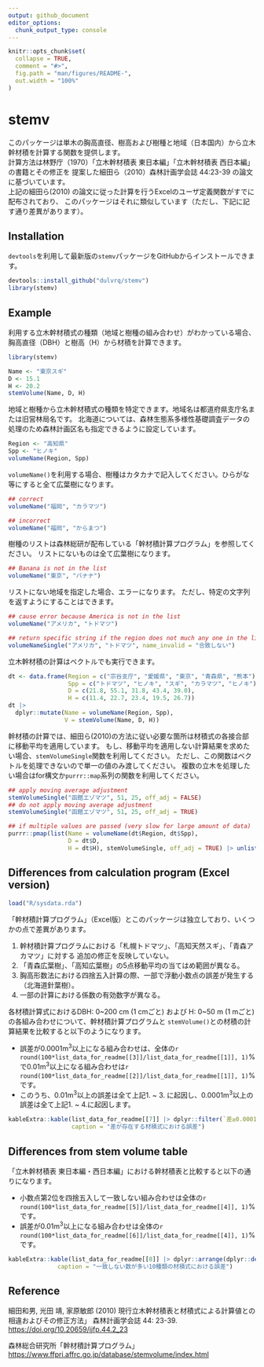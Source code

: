 ```yaml
---
output: github_document
editor_options: 
  chunk_output_type: console
---
```


<!-- README.md is generated from README.Rmd. Please edit that file -->

```r
knitr::opts_chunk$set(
  collapse = TRUE,
  comment = "#>",
  fig.path = "man/figures/README-",
  out.width = "100%"
)
```

# stemv

<!-- badges: start -->
<!-- badges: end -->

このパッケージは単木の胸高直径、樹高および樹種と地域（日本国内）から立木幹材積を計算する関数を提供します。  
計算方法は林野庁（1970）「立木幹材積表 東日本編」「立木幹材積表 西日本編」の書籍とその修正を
提案した細田ら（2010）森林計画学会誌 44:23-39 の論文に基づいています。  
上記の細田ら(2010) の論文に従った計算を行うExcelのユーザ定義関数がすでに配布されており、
このパッケージはそれに類似しています（ただし、下記に記す通り差異があります）。


## Installation

`devtools`を利用して最新版の`stemv`パッケージをGitHubからインストールできます。

```r
devtools::install_github("dulvrq/stemv")
library(stemv)
```

## Example

利用する立木幹材積式の種類（地域と樹種の組み合わせ）がわかっている場合、胸高直径（DBH）と樹高（H）から材積を計算できます。

```r
library(stemv)

Name <- "東京スギ"
D <- 15.1
H <- 20.2
stemVolume(Name, D, H)
```

地域と樹種から立木幹材積式の種類を特定できます。地域名は都道府県支庁名または旧営林局名です。
北海道については、森林生態系多様性基礎調査データの処理のため森林計画区名も指定できるように設定しています。

```r
Region <- "高知県"
Spp <- "ヒノキ"
volumeName(Region, Spp)
```

`volumeName()`を利用する場合、樹種はカタカナで記入してください。ひらがな等にすると全て広葉樹になります。

```r
## correct
volumeName("福岡", "カラマツ")

## incorrect
volumeName("福岡", "からまつ")
```

樹種のリストは森林総研が配布している「幹材積計算プログラム」を参照してください。
リストにないものは全て広葉樹になります。

```r
## Banana is not in the list
volumeName("東京", "バナナ")
```

リストにない地域を指定した場合、エラーになります。
ただし、特定の文字列を返すようにすることはできます。

```r
## cause error because America is not in the list
volumeName("アメリカ", "トドマツ")
```
```r
## return specific string if the region does not much any one in the list
volumeNameSingle("アメリカ", "トドマツ", name_invalid = "合致しない")
```

立木幹材積の計算はベクトルでも実行できます。

```r
dt <- data.frame(Region = c("宗谷支庁", "愛媛県", "東京", "青森県", "熊本"),
                 Spp = c("トドマツ", "ヒノキ", "スギ", "カラマツ", "ヒノキ"),
                 D = c(21.8, 55.1, 31.8, 43.4, 39.0),
                 H = c(11.4, 22.7, 23.4, 19.5, 26.7))
dt |> 
  dplyr::mutate(Name = volumeName(Region, Spp),
                V = stemVolume(Name, D, H))
```

幹材積の計算では、細田ら(2010)の方法に従い必要な箇所は材積式の各接合部に移動平均を適用しています。
もし、移動平均を適用しない計算結果を求めたい場合、`stemVolumeSingle`関数を利用してください。
ただし、この関数はベクトルを処理できないので単一の値のみ渡してください。
複数の立木を処理したい場合はfor構文か`purrr::map`系列の関数を利用してください。

```r
## apply moving average adjustment
stemVolumeSingle("函館エゾマツ", 51, 25, off_adj = FALSE)
## do not apply moving average adjustment
stemVolumeSingle("函館エゾマツ", 51, 25, off_adj = TRUE)
```

```r
## if multiple values are passed (very slow for large amount of data)
purrr::pmap(list(Name = volumeName(dt$Region, dt$Spp),
                 D = dt$D,
                 H = dt$H), stemVolumeSingle, off_adj = TRUE) |> unlist()
```

## Differences from calculation program (Excel version)

```r
load("R/sysdata.rda")
```

「幹材積計算プログラム」（Excel版）とこのパッケージは独立しており、いくつかの点で差異があります。  

1. 幹材積計算プログラムにおける「札幌トドマツ」、「高知天然スギ」、「青森アカマツ」に対する
追加の修正を反映していない。
1. 「青森広葉樹」、「高知広葉樹」の5点移動平均の当てはめ範囲が異なる。
1. 胸高形数法における四捨五入計算の際、一部で浮動小数点の誤差が発生する（北海道針葉樹）。
1. 一部の計算における係数の有効数字が異なる。

各材積計算式におけるDBH: 0~200 cm (1 cmごと) および H: 0~50 m (1 mごと) の各組み合わせについて、幹材積計算プログラムと
`stemVolume()`との材積の計算結果を比較すると以下のようになります。

- 誤差が0.0001m<sup>3</sup>以上になる組み合わせは、全体の`r round(100*list_data_for_readme[[3]]/list_data_for_readme[[1]], 1)`%で0.01m<sup>3</sup>以上になる組み合わせは`r round(100*list_data_for_readme[[2]]/list_data_for_readme[[1]], 1)`%です。
- このうち、0.01m<sup>3</sup>以上の誤差は全て上記1. ~ 3. に起因し、0.0001m<sup>3</sup>以上の誤差は全て上記1. ~ 4.に起因します。

```r
kableExtra::kable(list_data_for_readme[[7]] |> dplyr::filter(`差≥0.0001の数` > 0),
                  caption = "差が存在する材積式における誤差")
```


## Differences from stem volume table 

「立木幹材積表 東日本編・西日本編」における幹材積表と比較すると以下の通りになります。

- 小数点第2位を四捨五入して一致しない組み合わせは全体の`r round(100*list_data_for_readme[[5]]/list_data_for_readme[[4]], 1)`%です。
- 誤差が0.01m<sup>3</sup>以上になる組み合わせは全体の`r round(100*list_data_for_readme[[6]]/list_data_for_readme[[4]], 1)`%です。

```r
kableExtra::kable(list_data_for_readme[[8]] |> dplyr::arrange(dplyr::desc(`一致しない数`)) |> head(10),
              caption = "一致しない数が多い10種類の材積式における誤差")
```

## Reference

細田和男, 光田 靖, 家原敏郎 (2010) 現行立木幹材積表と材積式による計算値との相違およびその修正方法」 森林計画学会誌 44: 23-39.
[https://doi.org/10.20659/jjfp.44.2_23](https://doi.org/10.20659/jjfp.44.2_23)  

森林総合研究所「幹材積計算プログラム」
[https://www.ffpri.affrc.go.jp/database/stemvolume/index.html](https://www.ffpri.affrc.go.jp/database/stemvolume/index.html)  
